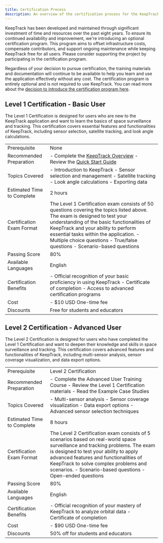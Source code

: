 ```yaml
---
title: Certification Process
description: An overview of the certification process for the KeepTrack application.
---
```


KeepTrack has been developed and maintained through significant investment of time and resources over the past eight years.
To ensure its continued availability and improvement, we're introducing an optional certification program.
This program aims to offset infrastructure costs, compensate contributors, and support ongoing maintenance while keeping KeepTrack free for all users.
Please consider supporting the project by participating in the certification program.

Regardless of your decision to pursue certification, the training materials and documentation will continue to be available to help you learn and use
the application effectively without any cost. The certification program is entirely optional and is not required to use KeepTrack. You can read more about the
[decision to introduce the certification program here](/docs/intro/certification-faq).

## Level 1 Certification - Basic User

The Level 1 Certification is designed for users who are new to the KeepTrack application and want to learn the basics of space surveillance and tracking. This certification covers essential features and functionalities of KeepTrack, including sensor selection, satellite tracking, and look angle calculations.

<table class="table">
  <tr>
    <td>
      Prerequisite
    </td>
    <td>None</td>
  </tr>
  <tr>
    <td>
      Recommended Preparation
    </td>
    <td>
      - Complete the <a href="/docs/intro/overview">KeepTrack Overview</a>
      - Review the <a href="/docs/intro/quick-start">Quick Start Guide</a>
    </td>
  </tr>
  <tr>
    <td>Topics Covered</td>
    <td>
      - Introduction to KeepTrack
      - Sensor selection and management
      - Satellite tracking
      - Look angle calculations
      - Exporting data
    </td>
  </tr>
  <tr>
    <td>
      Estimated Time to Complete
    </td>
    <td>
      2 hours
    </td>
  </tr>
  <tr>
    <td>
      Certification Exam Format
    </td>
    <td>
    The Level 1 Certification exam consists of 50 questions covering the topics listed above. The exam is designed to test your understanding of the basic functionalities of KeepTrack and your ability to perform essential tasks within the application.
      - Multiple choice questions
      - True/false questions
      - Scenario-based questions
    </td>
  </tr>
  <tr>
    <td>Passing Score</td>
    <td>
      80%
    </td>
  </tr>
  <tr>
    <td>
      Available Languages
    </td>
    <td>
      English
    </td>
  </tr>
  <tr>
    <td>Certification Benefits</td>
    <td>
      - Official recognition of your basic proficiency in using KeepTrack
      - Certificate of completion
      - Access to advanced certification programs
    </td>
  </tr>
  <tr>
    <td>Cost</td>
    <td>
      - $10 USD One-time fee
    </td>
  </tr>
  <tr>
    <td>Discounts</td>
    <td>
      Free for students and educators
    </td>
  </tr>
</table>


## Level 2 Certification - Advanced User

The Level 2 Certification is designed for users who have completed the Level 1 Certification and want to deepen their knowledge and skills in space surveillance and tracking. This certification covers advanced features and functionalities of KeepTrack, including multi-sensor analysis, sensor coverage visualization, and data export options.

<table class="table">
  <tr>
    <td>
      Prerequisite
    </td>
    <td>Level 2 Certification</td>
  </tr>
  <tr>
    <td>
      Recommended Preparation
    </td>
    <td>
      - Complete the Advanced User Training Course
      - Review the Level 1 Certification materials
      - Read the Example Case Studies
    </td>
  </tr>
  <tr>
    <td>Topics Covered</td>
    <td>
      - Multi-sensor analysis
      - Sensor coverage visualization
      - Data export options
      - Advanced sensor selection techniques
    </td>
  </tr>
  <tr>
    <td>
      Estimated Time to Complete
    </td>
    <td>
      8 hours
    </td>
  </tr>
  <tr>
    <td>
      Certification Exam Format
    </td>
    <td>
    The Level 2 Certification exam consists of 5 scenarios based on real-world space surveillance and tracking problems. The exam is designed to test your ability to apply advanced features and functionalities of KeepTrack to solve complex problems and scenarios.
    - Scenario-based questions
    - Open-ended questions
    </td>
  </tr>
  <tr>
    <td>Passing Score</td>
    <td>
      80%
    </td>
  </tr>
  <tr>
    <td>
      Available Languages
    </td>
    <td>
      English
    </td>
  </tr>
  <tr>
    <td>Certification Benefits</td>
    <td>
      - Official recognition of your mastery of KeepTrack to analyze orbital data
      - Certificate of completion
    </td>
  </tr>
  <tr>
    <td>Cost</td>
    <td>
      - $90 USD One-time fee
    </td>
  </tr>
  <tr>
    <td>Discounts</td>
    <td>
      50% off for students and educators
    </td>
  </tr>
</table>